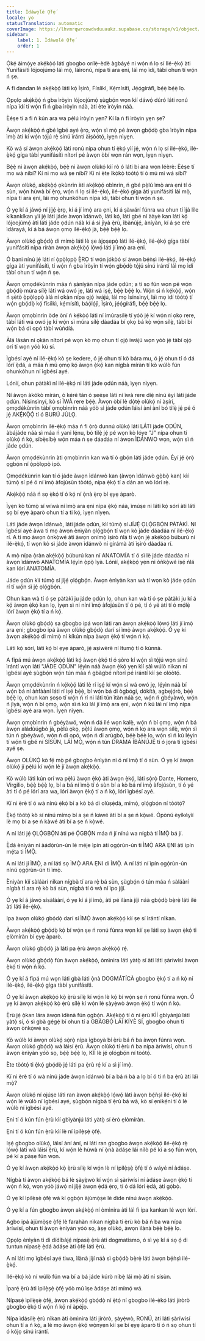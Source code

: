 ```yaml
---
title: Ìdáwọ́lé Ọ̀fẹ́
locale: yo
statusTranslation: automatic
coverImage: https://lhvmrqwrcowdvduuaukz.supabase.co/storage/v1/object/public/strapi-uploads/small_cover-educacion-fundamental.webp-2d51a7828a2b1309555be27f7e2a61a0.webp
sidebar:
    label: 1. Ìdáwọ́lé Ọ̀fẹ́
    order: 1
---
```

Ọ̀kẹ́ àìmọ́ye akẹ́kọ̀ọ́ láti gbogbo orílẹ̀-èdè àgbáyé ni wọ́n ń lọ sí Ilé-ẹ̀kọ́ àti Yunifásítì lójoojúmọ́ láì mọ̀, láìronú, nípa ti ara ẹni, láì mọ ìdí, tàbí ohun tí wọ́n ń ṣe.

A fi dandan lé akẹ́kọ̀ọ́ láti kọ́ Ìṣirò, Físíìkì, Kẹ́mísítì, Jẹ́ọ́gíráfì, bẹ́ẹ̀ bẹ́ẹ̀ lọ.

Ọpọlọ akẹ́kọ̀ọ́ ń gba ìròyìn lójoojúmọ́ ṣùgbọ́n wọn kìí dáwọ́ dúró láti ronú nípa ìdí tí wọ́n fi ń gba ìròyìn náà, àti ète ìròyìn náà.

Èéṣe tí a fi ń kún ara wa pẹ̀lú ìròyìn yẹn? Kí la ń fi ìròyìn yẹn ṣe?

Àwọn akẹ́kọ̀ọ́ ń gbé ìgbé ayé ẹ̀rọ, wọ́n sì mọ̀ pé àwọn gbọ́dọ̀ gba ìròyìn nípa ìmọ̀ àti kí wọ́n tọ́jú rẹ̀ sínú ìrántí àìṣòótọ́, ìyẹn nìyẹn.

Kò wá sí àwọn akẹ́kọ̀ọ́ láti ronú nípa ohun tí ẹ̀kọ́ yìí jẹ́, wọ́n ń lọ sí ilé-ẹ̀kọ́, ilé-ẹ̀kọ́ gíga tàbí yunifásítì nítorí pé àwọn òbí wọn rán wọn, ìyẹn nìyẹn.

Bẹ́ẹ̀ ni àwọn akẹ́kọ̀ọ́, bẹ́ẹ̀ ni àwọn olùkọ́ kìí rò ó láti bi ara wọn léèrè: Èéṣe tí mo wà níbí? Kí ni mo wá ṣe níbí? Kí ni ète ìkọ̀kọ̀ tòótọ́ tí ó mú mi wá síbí?

Àwọn olùkọ́, akẹ́kọ̀ọ́ ọkùnrin àti akẹ́kọ̀ọ́ obìnrin, ń gbé pẹ̀lú ìmọ̀ ara ẹni tí ó sùn, wọ́n hùwà bí ẹ̀rọ, wọ́n ń lọ sí ilé-ẹ̀kọ́, ilé-ẹ̀kọ́ gíga àti yunifásítì láì mọ̀, nípa ti ara ẹni, láì mọ ohunkóhun nípa ìdí, tàbí ohun tí wọ́n ń ṣe.

Ó yẹ kí á jáwọ́ ní jíjẹ́ ẹ̀rọ, kí á jí ìmọ̀ ara ẹni, kí á ṣàwárí fúnra wa ohun tí ìjà líle kíkankíkan yìí jẹ́ láti jáde àwọn ìdánwò, láti kọ́, láti gbé ní ààyè kan láti kọ́ lójoojúmọ́ àti láti jáde ọdún náà kí á sì jìyà ẹ̀rù, ìbànújẹ́, àníyàn, kí á ṣe eré ìdárayá, kí á bá àwọn ọmọ ilé-ẹ̀kọ́ jà, bẹ́ẹ̀ bẹ́ẹ̀ lọ.

Àwọn olùkọ́ gbọ́dọ̀ di mímọ̀ láti lè ṣe àjọṣepọ̀ láti ilé-ẹ̀kọ́, ilé-ẹ̀kọ́ gíga tàbí yunifásítì nípa ríràn àwọn akẹ́kọ̀ọ́ lọ́wọ́ láti jí ìmọ̀ ara ẹni.

Ó bani nínú jẹ́ láti rí ọ̀pọ̀lọpọ̀ Ẹ̀RỌ tí wọ́n jókòó sí àwọn bẹ́ǹṣì ilé-ẹ̀kọ́, ilé-ẹ̀kọ́ gíga àti yunifásítì, tí wọ́n ń gba ìròyìn tí wọ́n gbọ́dọ̀ tọ́jú sínú ìrántí láì mọ ìdí tàbí ohun tí wọ́n ń ṣe.

Àwọn ọmọdékùnrin máa ń ṣàníyàn nípa jáde ọdún; a ti sọ fún wọn pé wọ́n gbọ́dọ̀ múra sílẹ̀ láti wá owó jẹ, láti wá iṣẹ́, bẹ́ẹ̀ bẹ́ẹ̀ lọ. Wọ́n sì ń kẹ́kọ̀ọ́, wọ́n ń ṣètò ọ̀pọ̀lọpọ̀ àlá ní ọkàn nípa ọjọ́ iwájú, láì mọ ìsinsìnyí, láì mọ ìdí tòótọ́ tí wọ́n gbọ́dọ̀ kọ́ físíìkì, kẹ́mísítì, báọ́lọ́jì, Ìṣirò, jẹ́ọ́gíráfì, bẹ́ẹ̀ bẹ́ẹ̀ lọ.

Àwọn ọmọbìnrin òde òní ń kẹ́kọ̀ọ́ láti ní ìmúrasílẹ̀ tí yóò jẹ́ kí wọ́n rí ọkọ rere, tàbí láti wá owó jẹ kí wọ́n sì múra sílẹ̀ dáadáa bí ọkọ bá kọ̀ wọ́n sílẹ̀, tàbí bí wọ́n bá di opó tàbí wúńdíá.

Àlá lásán ní ọkàn nítorí pé wọn kò mọ ohun tí ọjọ́ iwájú wọn yóò jẹ́ tàbí ọjọ́ orí tí wọn yóò kú sí.

Ìgbésí ayé ní ilé-ẹ̀kọ́ kò ṣe kedere, ó jẹ́ ohun tí kò bára mu, ó jẹ́ ohun tí ó dá lórí ẹ̀dá, a máa ń mú ọmọ kọ́ àwọn ẹ̀kọ́ kan nígbà míràn tí kò wúlò fún ohunkóhun ní ìgbésí ayé.

Lónìí, ohun pàtàkì ní ilé-ẹ̀kọ́ ni láti jáde ọdún náà, ìyẹn nìyẹn.

Ní àwọn àkókò míràn, ó kéré tán ó ṣeéṣe láti ní ìwà rere díẹ̀ nínú èyí láti jáde ọdún. Nísinsìnyí, kò sí ÌWÀ rere bẹ́ẹ̀. Àwọn òbí lè dọ̀tẹ́ olùkọ́ ní àṣírí, ọmọdékùnrin tàbí ọmọbìnrin náà yóò sì jáde ọdún láìsí àní àní bó tilẹ̀ jẹ́ pé ó jẹ́ AKẸ́KỌ̀Ọ́ tí ó BURÚ JÙLỌ.

Àwọn ọmọbìnrin ilé-ẹ̀kọ́ máa ń fi ọ̀rọ̀ dunnú olùkọ́ láti LÁTI jáde ỌDÚN, àbájáde náà sì máa ń yani lẹ́nu, bó tilẹ̀ jẹ́ pé wọn kò lóye "J" nípa ohun tí olùkọ́ ń kọ́, síbẹ̀síbẹ̀ wọ́n máa ń ṣe dáadáa ní àwọn ÌDÁNWO wọn, wọ́n sì ń jáde ọdún.

Àwọn ọmọdékùnrin àti ọmọbìnrin kan wà tí ó gbọ́n láti jáde ọdún. Èyí jẹ́ ọ̀rọ̀ ọgbọ́n ní ọ̀pọ̀lọpọ̀ ipò.

Ọmọdékùnrin kan tí ó jáde àwọn ìdánwò kan (àwọn ìdánwò gọ̀bọ̀ kan) kìí túmọ̀ sí pé ó ní ìmọ̀ àfojúsùn tòótọ́, nípa ẹ̀kọ́ tí a dán an wò lórí rẹ̀.

Akẹ́kọ̀ọ́ náà ń sọ ẹ̀kọ́ tí ó kọ́ ní ọ̀nà ẹ̀rọ bí ẹyẹ àparò.

Ìyẹn kò túmọ̀ sí wíwà ní ìmọ̀ ara ẹni nípa ẹ̀kọ́ náà, ìmúṣe ni láti kọ́ sórí àti láti sọ bí ẹyẹ àparò ohun tí a ti kọ́, ìyẹn nìyẹn.

Láti jáde àwọn ìdánwò, láti jáde ọdún, kìí túmọ̀ sí JÍJẸ́ ỌLỌ́GBỌ́N PÀTÀKÌ. Ní ìgbésí ayé àwa ti mọ àwọn ènìyàn ọlọ́gbọ́n tí wọn kò jáde dáadáa ní ilé-ẹ̀kọ́ rí. A ti mọ àwọn ònkọ̀wé àti àwọn onímọ̀ ìṣirò ńlá tí wọ́n jẹ́ akẹ́kọ̀ọ́ búburú ní ilé-ẹ̀kọ́, tí wọn kò sì jáde àwọn ìdánwò ní gírámà àti ìṣirò dáadáa rí.

A mọ̀ nípa ọ̀ràn akẹ́kọ̀ọ́ búburú kan ní ANATOMÍA tí ó sì lè jáde dáadáa ní àwọn ìdánwò ANATOMÍA lẹ́yìn ọ̀pọ̀ ìyà. Lónìí, akẹ́kọ̀ọ́ yẹn ni òǹkọ̀wé iṣẹ́ ńlá kan lórí ANATOMÍA.

Jáde ọdún kìí túmọ̀ sí jíjẹ́ ọlọ́gbọ́n. Àwọn ènìyàn kan wà tí wọn kò jáde ọdún rí tí wọ́n sì jẹ́ ọlọ́gbọ́n.

Ohun kan wà tí ó ṣe pàtàkì ju jáde ọdún lọ, ohun kan wà tí ó ṣe pàtàkì ju kí á kọ́ àwọn ẹ̀kọ́ kan lọ, ìyẹn sì ni níní ìmọ̀ àfojúsùn tí ó pé, tí ó yé àti tí ó mọ́lẹ̀ lórí àwọn ẹ̀kọ́ tí a ń kọ́.

Àwọn olùkọ́ gbọ́dọ̀ sa gbogbo ipá wọn láti ran àwọn akẹ́kọ̀ọ́ lọ́wọ́ láti jí ìmọ̀ ara ẹni; gbogbo ipá àwọn olùkọ́ gbọ́dọ̀ darí sí ìmọ̀ àwọn akẹ́kọ̀ọ́. Ó yẹ kí àwọn akẹ́kọ̀ọ́ di mímọ̀ ní kíkún nípa àwọn ẹ̀kọ́ tí wọ́n ń kọ́.

Láti kọ́ sórí, láti kọ́ bí ẹyẹ àparò, jẹ́ aṣiwèrè ní ìtumọ̀ tí ó kúnnà.

A fipá mú àwọn akẹ́kọ̀ọ́ láti kọ́ àwọn ẹ̀kọ́ tí ó ṣòro kí wọ́n sì tọ́jú wọn sínú ìrántí wọn láti "JÁDE ỌDÚN" lẹ́yìn náà àwọn ẹ̀kọ́ yẹn kìí ṣàì wúlò nìkan ní ìgbésí ayé ṣùgbọ́n wọ́n tún máa ń gbàgbé nítorí pé ìrántí kìí ṣe olóòtọ́.

Àwọn ọmọdékùnrin ń kẹ́kọ̀ọ́ láti lè rí iṣẹ́ kí wọ́n sì wá owó jẹ, lẹ́yìn náà bí wọ́n bá ní àǹfààní láti rí iṣẹ́ bẹ́ẹ̀, bí wọ́n bá di ògbógi, dókítà, agbẹjọ́rò, bẹ́ẹ̀ bẹ́ẹ̀ lọ, ohun kan ṣoṣo tí wọ́n ń rí ni láti tún ìtàn náà ṣe, wọ́n ń gbéyàwó, wọ́n ń jìyà, wọ́n ń bí ọmọ, wọ́n sì ń kú láì jí ìmọ̀ ara ẹni, wọ́n ń kú láì ní ìmọ̀ nípa ìgbésí ayé ara wọn. Ìyẹn nìyẹn.

Àwọn ọmọbìnrin ń gbéyàwó, wọ́n ń dá ilé wọn kalẹ̀, wọ́n ń bí ọmọ, wọ́n ń bá àwọn aládùúgbò jà, pẹ̀lú ọkọ, pẹ̀lú àwọn ọmọ, wọ́n ń kọ ara wọn sílẹ̀, wọ́n sì tún ń gbéyàwó, wọ́n ń di opó, wọ́n ń di arúgbó, bẹ́ẹ̀ bẹ́ẹ̀ lọ, wọ́n sì ń kú lẹ́yìn tí wọ́n ti gbé ní SÍSÙN, LÁÌ MỌ̀, wọ́n ń tún DRAMA ÌBÀNÚJẸ́ tí ó jọra ti ìgbésí ayé ṣe.

Àwọn OLÙKỌ́ kò fẹ́ mọ̀ pé gbogbo ènìyàn ni ó ní ìmọ̀ tí ó sùn. Ó yẹ kí àwọn olùkọ́ jí pẹ̀lú kí wọ́n lè jí àwọn akẹ́kọ̀ọ́.

Kò wúlò láti kún orí wa pẹ̀lú àwọn ẹ̀kọ́ àti àwọn ẹ̀kọ́, láti sọ̀rọ̀ Dante, Homero, Virgilio, bẹ́ẹ̀ bẹ́ẹ̀ lọ, bí a bá ní ìmọ̀ tí ó sùn bí a kò bá ní ìmọ̀ àfojúsùn, tí ó yé àti tí ó pé lórí ara wa, lórí àwọn ẹ̀kọ́ tí a ń kọ́, lórí ìgbésí ayé.

Kí ni èrè tí ó wà nínú ẹ̀kọ́ bí a kò bá di olùṣẹ̀dá, mímọ̀, ọlọ́gbọ́n ní tòótọ́?

Ẹ̀kọ́ tòótọ́ kò sí nínú mímọ bí a ṣe ń kàwé àti bí a ṣe ń kọ̀wé. Òpònú èyíkéyìí lè mọ bí a ṣe ń kàwé àti bí a ṣe ń kọ̀wé.

A ní láti jẹ́ ỌLỌ́GBỌ́N àti pé Ọ́GBỌ́N máa ń jí nínú wa nígbà tí ÌMỌ̀ bá jí.

Ẹ̀dá ènìyàn ní àádọ́rùn-ún lé méje ìpín àti ọgọ́rùn-ún ti ÌMỌ̀ ARA ẸNI àti ìpín mẹ́ta ti ÌMỌ̀.

A ní láti jí ÌMỌ̀, a ní láti sọ ÌMỌ̀ ARA ẸNI di ÌMỌ̀. A ní láti ní ìpín ọgọ́rùn-ún nínú ọgọ́rùn-ún ti ìmọ̀.

Ènìyàn kìí sàláàrí nìkan nígbà tí ara rẹ̀ bá sùn, ṣùgbọ́n ó tún máa ń sàláàrí nígbà tí ara rẹ̀ kò bá sùn, nígbà tí ó wà ní ìpo jíjí.

Ó yẹ kí á jáwọ́ sísàláàrí, ó yẹ kí á jí ìmọ̀, àti pé ìlànà jíjí náà gbọ́dọ̀ bẹ̀rẹ̀ láti ilé àti láti ilé-ẹ̀kọ́.

Ipa àwọn olùkọ́ gbọ́dọ̀ darí sí ÌMỌ̀ àwọn akẹ́kọ̀ọ́ kìí ṣe sí ìrántí nìkan.

Àwọn akẹ́kọ̀ọ́ gbọ́dọ̀ kọ́ bí wọ́n ṣe ń ronú fúnra wọn kìí ṣe láti sọ àwọn ẹ̀kọ́ ti ẹlòmíràn bí ẹyẹ àparò.

Àwọn olùkọ́ gbọ́dọ̀ jà láti pa ẹ̀rù àwọn akẹ́kọ̀ọ́ rẹ́.

Àwọn olùkọ́ gbọ́dọ̀ fún àwọn akẹ́kọ̀ọ́, òmìnira láti yàtọ̀ sí àti láti ṣàríwísí àwọn ẹ̀kọ́ tí wọ́n ń kọ́.

Ó yẹ kí á fipá mú wọn láti gbà láti ọ̀nà DOGMÁTÍCÀ gbogbo ẹ̀kọ́ tí a ń kọ́ ní ilé-ẹ̀kọ́, ilé-ẹ̀kọ́ gíga tàbí yunifásítì.

Ó yẹ kí àwọn akẹ́kọ̀ọ́ kọ̀ ẹ̀rù sílẹ̀ kí wọ́n lè kọ́ bí wọ́n ṣe ń ronú fúnra wọn. Ó yẹ kí àwọn akẹ́kọ̀ọ́ kọ̀ ẹ̀rù sílẹ̀ kí wọ́n lè ṣàyẹ̀wò àwọn ẹ̀kọ́ tí wọ́n ń kọ́.

Ẹ̀rù jẹ́ ọ̀kan lára àwọn ìdènà fún ọgbọ́n. Akẹ́kọ̀ọ́ tí ó ní ẹ̀rù KÌÍ gbìyànjú láti yàtọ̀ sí, ó sì gbà gẹ́gẹ́ bí ohun tí a GBÀGBỌ́ LÁÌ KÍYÈ SÍ, gbogbo ohun tí àwọn òǹkọ̀wé sọ.

Kò wúlò kí àwọn olùkọ́ sọ̀rọ̀ nípa ìgboyà bí ẹ̀rù bá ń ba àwọn fúnra wọn. Àwọn olùkọ́ gbọ́dọ̀ wà láìsí ẹ̀rù. Àwọn olùkọ́ tí ẹ̀rù ń ba nípa àríwísí, ohun tí àwọn ènìyàn yóò sọ, bẹ́ẹ̀ bẹ́ẹ̀ lọ, KÌÍ lè jẹ́ ọlọ́gbọ́n ní tòótọ́.

Ète tòótọ́ ti ẹ̀kọ́ gbọ́dọ̀ jẹ́ láti pa ẹ̀rù rẹ́ kí a sì jí ìmọ̀.

Kí ni èrè tí ó wà nínú jáde àwọn ìdánwò bí a bá ń bá a lọ bí ó ti ń ba ẹ̀rù àti láì mọ̀?

Àwọn olùkọ́ ní ojúṣe láti ran àwọn akẹ́kọ̀ọ́ lọ́wọ́ láti àwọn bẹ́ǹṣì ilé-ẹ̀kọ́ kí wọ́n lè wúlò ní ìgbésí ayé, ṣùgbọ́n nígbà tí ẹ̀rù bá wà, kò sí ẹnikẹ́ni tí ó lè wúlò ní ìgbésí ayé.

Ẹni tí ó kún fún ẹ̀rù kìí gbìyànjú láti yàtọ̀ sí èrò ẹlòmíràn.

Ẹni tí ó kún fún ẹ̀rù kìí lè ní ìpilẹ̀ṣẹ̀ ọ̀fẹ́.

Iṣẹ́ gbogbo olùkọ́, láìsí àní àní, ni láti ran gbogbo àwọn akẹ́kọ̀ọ́ ilé-ẹ̀kọ́ rẹ̀ lọ́wọ́ láti wà láìsí ẹ̀rù, kí wọ́n lè hùwà ní ọ̀nà àdáṣe láì nílò pé kí a sọ fún wọn, pé kí a pàṣẹ fún wọn.

Ó yẹ kí àwọn akẹ́kọ̀ọ́ kọ̀ ẹ̀rù sílẹ̀ kí wọ́n lè ní ìpilẹ̀ṣẹ̀ ọ̀fẹ́ tí ó wáyé ní àdáṣe.

Nígbà tí àwọn akẹ́kọ̀ọ́ bá lè ṣàyẹ̀wò kí wọ́n sì ṣàríwísí ní àdáṣe àwọn ẹ̀kọ́ tí wọ́n ń kọ́, wọn yóò jáwọ́ ní jíjẹ́ àwọn ẹ̀dá ẹ̀rọ, tí ó dá lórí ẹ̀dá, àti gọ̀bọ̀.

Ó yẹ kí ìpilẹ̀ṣẹ̀ ọ̀fẹ́ wà kí ọgbọ́n àjùmọ̀ṣe lè dìde nínú àwọn akẹ́kọ̀ọ́.

Ó yẹ kí a fún gbogbo àwọn akẹ́kọ̀ọ́ ní òmìnira àti láì fi ipa kankan lé wọn lórí.

Agbo ipá àjùmọ̀ṣe ọ̀fẹ́ lè farahàn nìkan nígbà tí ẹ̀rù kò bá ń ba wa nípa àríwísí, ohun tí àwọn ènìyàn yóò sọ, àṣẹ olùkọ́, àwọn ìlànà bẹ́ẹ̀ bẹ́ẹ̀ lọ.

Ọpọlọ ènìyàn ti di dídíbàjẹ́ nípasẹ̀ ẹ̀rù àti dogmatismo, ó sì yẹ kí á sọ ọ́ di tuntun nípasẹ̀ ẹ̀dá àdáṣe àti ọ̀fẹ́ láti ẹ̀rù.

A ní láti mọ ìgbésí ayé tiwa, ìlànà jíjí náà sì gbọ́dọ̀ bẹ̀rẹ̀ láti àwọn bẹ́ǹṣì ilé-ẹ̀kọ́.

Ilé-ẹ̀kọ́ kò ní wúlò fún wa bí a bá jáde kúrò níbẹ̀ láì mọ̀ àti ní sísùn.

Ìparẹ́ ẹ̀rù àti ìpilẹ̀ṣẹ̀ ọ̀fẹ́ yóò mú ìṣe àdáṣe àti mímọ́ wá.

Nípasẹ̀ ìpilẹ̀ṣẹ̀ ọ̀fẹ́, àwọn akẹ́kọ̀ọ́ gbọ́dọ̀ ní ẹ̀tọ́ ní gbogbo ilé-ẹ̀kọ́ láti jíròrò gbogbo ẹ̀kọ́ tí wọ́n ń kọ́ ní àpéjọ.

Nípa ìdásílẹ̀ ẹ̀rù nìkan àti òmìnira láti jíròrò, ṣàyẹ̀wò, RONÚ, àti láti ṣàríwísí ohun tí a ń kọ́, a lè mọ àwọn ẹ̀kọ́ wọ̀nyẹn kìí ṣe bí ẹyẹ àparò tí ó ń sọ ohun tí ó kójọ sínú ìrántí.

